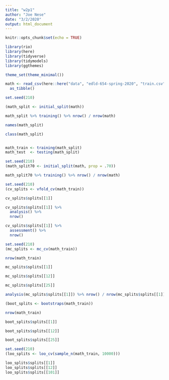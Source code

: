 ```yaml
---
title: "w2p1"
author: "Joe Nese"
date: "3/2/2020"
output: html_document
---
```


```r
knitr::opts_chunk$set(echo = TRUE)

library(rio)
library(here)
library(tidyverse)
library(tidymodels)
library(ggthemes)

theme_set(theme_minimal())
```

```r

math <- read_csv(here::here("data", "edld-654-spring-2020", "train.csv")) %>% 
  as_tibble()

```

```r

set.seed(210)

(math_split <- initial_split(math))

math_split %>% training() %>% nrow() / nrow(math)

names(math_split)

class(math_split)


math_train <- training(math_split)
math_test  <- testing(math_split)
```


```r

set.seed(210)
(math_split70 <- initial_split(math, prop = .70))

math_split70 %>% training() %>% nrow() / nrow(math)

```


```r

set.seed(210)
(cv_splits <- vfold_cv(math_train))
```

```r

cv_splits$splits[[1]]

cv_splits$splits[[1]] %>% 
  analysis() %>%
  nrow()

cv_splits$splits[[1]] %>% 
  assessment() %>%
  nrow()

```

```r

set.seed(210)
(mc_splits <- mc_cv(math_train))

nrow(math_train)

mc_splits$splits[[1]]

mc_splits$splits[[12]]

mc_splits$splits[[25]]

analysis(mc_splits$splits[[1]]) %>% nrow() / nrow(mc_splits$splits[[1]]$data)

```

```r

(boot_splits <- bootstraps(math_train))

nrow(math_train)

boot_splits$splits[[1]]

boot_splits$splits[[12]]

boot_splits$splits[[25]]

```

```r

set.seed(210)
(loo_splits <- loo_cv(sample_n(math_train, 10000)))

loo_splits$splits[[1]]
loo_splits$splits[[12]]
loo_splits$splits[[101]]



```

